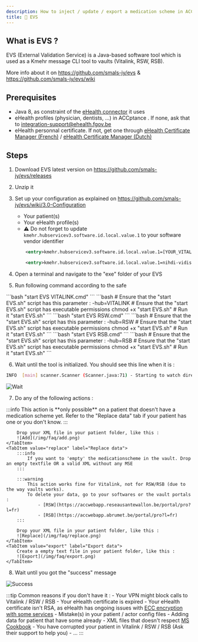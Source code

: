 ```yaml
---
description: How to inject / update / export a medication scheme in ACCptance ?
title: 💉 EVS
---
```


## What is EVS ?

EVS (External Validation Service) is a Java-based software tool which is used as a Kmehr message CLI tool to vaults (Vitalink, RSW, RSB).

More info about it on https://github.com/smals-jy/evs & https://github.com/smals-jy/evs/wiki 

## Prerequisites

- Java 8, as constraint of the [eHealth connector](https://www.ehealth.fgov.be/ehealthplatform/fr/service-ehealth-platform-services-connectors) it uses
- eHealth profiles (physician, dentists, ...) in ACCptance . If none, ask that to integration-support@ehealth.fgov.be 
- eHealth personnal certificate. If not, get one through [eHealth Certificate Manager (French)](http://wwwacc.ehealth.fgov.be/JWS/ETEE/etee-requestor_fr.jnlp) / [eHealth Certificate Manager (Dutch)](http://wwwacc.ehealth.fgov.be/JWS/ETEE/etee-requestor_nl.jnlp)

## Steps

1. Download EVS latest version on https://github.com/smals-jy/evs/releases
2. Unzip it
3. Set up your configuration as explained on https://github.com/smals-jy/evs/wiki/3.0-Configuration 
    - Your patient(s)
    - Your eHealth profile(s)
    - ⚠️ Do not forget to update `kmehr.hubservicev3.software.id.local.value.1` to your software vendor identifier

    ```xml title="config/actors/d_template.xml (Before)"
        <entry>kmehr.hubservicev3.software.id.local.value.1=[YOUR_VITALINK_APPLICATION_IDENTIFICATION_CODE]</entry>
    ```

    ```xml title="config/actors/d_template.xml (After)"
        <entry>kmehr.hubservicev3.software.id.local.value.1=nihdi-vidis-caregiver</entry>
    ```

4. Open a terminal and navigate to the "exe" folder of your EVS
5. Run following command according to the safe 

<Tabs>
    <TabItem value="Vitalink" label="Vitalink" default>
        <Tabs>
            <TabItem value="Windows" label="Windows" default>
                ```bash
                    "start EVS VITALINK.cmd"
                ```  
            </TabItem>
            <TabItem value="Other" label="Linux / Mac OSX">
                ```bash
                # Ensure that the "start EVS.sh" script has this parameter : -hub=VITALINK
                # Ensure that the "start EVS.sh" script has executable permissions
                chmod +x "start EVS.sh"
                # Run it
                "start EVS.sh"
                ```               
            </TabItem>
        </Tabs>
    </TabItem>
    <TabItem value="RSW" label="Réseau Santé Wallon (RSW)" default>
        <Tabs>
            <TabItem value="Windows" label="Windows" default>
                ```bash
                    "start EVS RSW.cmd"
                ```  
            </TabItem>
            <TabItem value="Other" label="Linux / Mac OSX">
                ```bash
                # Ensure that the "start EVS.sh" script has this parameter : -hub=RSW
                # Ensure that the "start EVS.sh" script has executable permissions
                chmod +x "start EVS.sh"
                # Run it
                "start EVS.sh"
                ```               
            </TabItem>
        </Tabs>
    </TabItem>
    <TabItem value="RSB" label="Abrumet (RSB)" default>
        <Tabs>
            <TabItem value="Windows" label="Windows" default>
                ```bash
                    "start EVS RSB.cmd"
                ```  
            </TabItem>
            <TabItem value="Other" label="Linux / Mac OSX">
                ```bash
                # Ensure that the "start EVS.sh" script has this parameter : -hub=RSB
                # Ensure that the "start EVS.sh" script has executable permissions
                chmod +x "start EVS.sh"
                # Run it
                "start EVS.sh"
                ```               
            </TabItem>
        </Tabs>
    </TabItem>
</Tabs>

6. Wait until the tool is initialized. You should see this line when it is : 

```bash
INFO  [main] scanner.Scanner (Scanner.java:71) - Starting to watch directory:
```

![Wait](/img/faq/scanner.png)

7. Do any of the following actions :

<Tabs>
    <TabItem value="add" label="Inject data" default>
        :::info
            This action is **only possible** on a patient that doesn't have a medication scheme yet.  
            Refer to the "Replace data" tab if your patient has one or you don't know.
        :::

        Drop your XML file in your patient folder, like this : 
        ![Add](/img/faq/add.png)
    </TabItem>
    <TabItem value="replace" label="Replace data">
        :::info
            If you want to 'empty' the medicationscheme in the vault. Drop an empty textfile OR a valid XML without any MSE
        :::

        :::warning
            This action works fine for Vitalink, not for RSW/RSB (due to the way vaults works).  
            To delete your data, go to your softwares or the vault portals : 
                - [RSW](https://accwebapp.reseausantewallon.be/portal/pro?l=fr) 
                - [RSB](https://accwebapp.abrumet.be/portal/pro?l=fr)
        :::

        Drop your XML file in your patient folder, like this :
        ![Replace](/img/faq/replace.png)
    </TabItem>
    <TabItem value="export" label="Export data">
        Create a empty text file in your patient folder, like this : 
        ![Export](/img/faq/export.png)
    </TabItem>
</Tabs>

8. Wait until you got the "success" message

![Success](/img/faq/success.png)

:::tip
    Common reasons if you don't have it :
        - Your VPN might block calls to Vitalink / RSW / RSB
        - Your eHealth certificate is expired
        - Your eHealth certificate isn't RSA, as eHealth has ongoing issues with [ECC encryption with some services](https://www.ehealth.fgov.be/ehealthplatform/fr/news/2025-05-19-change-certificates-to-ecc-r20251.1---postponed)
        - Mistake(s) in your patient / actor config files
        - Adding data for patient that have some already
        - XML files that doesn't respect [MS Cookbook](https://www.ehealth.fgov.be/standards/kmehr/file/cc73d96153bbd5448a56f19d925d05b1379c7f21/057e64396c1ea312a0b01607b0f94e4adcf456e8/20210331-safe_cookbook_medicatieschema_v5.8_en.pdf)
        - You have corrupted your patient in Vitalink / RSW / RSB (Ask their support to help you)
        - ... 
:::
